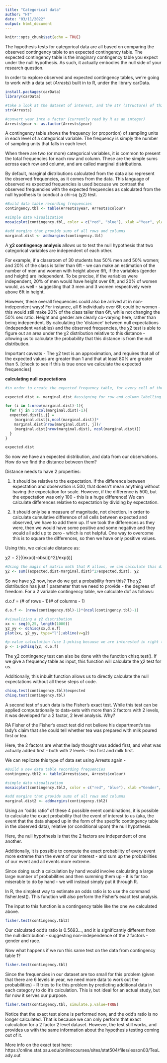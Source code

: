 ```yaml
---
title: "Categorical data"
author: "HT"
date: "03/11/2022"
output: html_document
---
```

```r
knitr::opts_chunk$set(echo = TRUE)
```
The hypothesis tests for categorical data are all based on comparing the observed contingency table to an expected contingency table. The expected contingency table is the imaginary contingency table you expect under the null hypothesis. As such, it actually embodies the null side of your research question.

In order to explore observed and expected contingency tables, we're going to work with a data set (*Arrests*) built in to R, under the library carData.
```r
install.packages(carData)
library(carData)

#take a look at the dataset of interest, and the str (structure) of this dataset
str(Arrests)

#convert year into a factor (currently read by R as an integer) 
Arrests$year <- as.factor(Arrests$year)
```
A contingency table shows the frequency (or proportion) of sampling units in each level of a categorical variable. The frequency is simply the number of sampling units that falls in each level.

When there are two (or more) categorical variables, it is common to present the total frequencies for each row and column. These are the simple sums across each row and column, and are called marginal distributions. 

By default, marginal distributions calculated from the data also represent the observed frequencies, as it comes from the data. This language of observed vs expected frequencies is used because we contrast the observed frequencies with the expected frequencies as calculated from the null hypothesis to conduct a chi-sq (χ2) test.
```r
#Build data table recording frequencies
contingency.tbl <- table(Arrests$year, Arrests$colour)

#simple data visualization
mosaicplot(contingency.tbl, color = c("red", "blue"), xlab ="Year", ylab = "Race")

#add margins that provide sums of all rows and columns
marginal.dist <- addmargins(contingency.tbl)
```
A **χ2 contingency analysis** allows us to test the null hypothesis that two categorical variables are independent of each other. 

For example, if a classroom of 30 students has 50% men and 50% women; and 20% of the class is taller than 6ft - we can make an estimation of the number of men and women with height above 6ft, if the variables (gender and height) are independent. To be precise, if the variables were independent, 20% of men would have height over 6ft, and 20% of women would, as well - suggesting that 3 men and 3 women respectively were above 6ft in height. 

However, these overall frequencies could also be arrived at in non-independent ways! For instance, all 6 individuals over 6ft could be women - this would still make 20% of the class taller than 6ft, while not changing the 50% sex ratio. Height and gender are clearly co-varying here, rather than being independent. By calculating the 'distance' between null expectations (independent variables) and the observed frequencies, the χ2 test is able to figure out an area under the χ2 distribution relative to this distance - allowing us to calculate the probability that this distance is from the null distribution.

Important caveats - The χ2 test is an approximation, and requires that all of the expected values are greater than 1 and that at least 80% are greater than 5. [check to see if this is true once we calculate the expected frequencies]

**calculating null expectations**
```r
#in order to create the expected frequency table, for every cell of the marginal distribution we multiply row and column sums corresponding to that cell, and divide by table total.

expected.dist <- marginal.dist #assigning for row and column labelling convenience, calculation done in next step

for (i in 1:nrow(marginal.dist)-1){
  for (j in 1:ncol(marginal.dist)-1){
  expected.dist[i,j] = 
    (marginal.dist[i,ncol(marginal.dist)]*
    marginal.dist[nrow(marginal.dist), j])/
    (marginal.dist[nrow(marginal.dist), ncol(marginal.dist)])
  }
}

expected.dist
```

So now we have an expected distribution, and data from our observations. How do we find the distance between them? 

Distance needs to have 2 properties:

1. It should be relative to the expectation. If the difference between expectation and observation is 500, that doesn't mean anything without having the expectation for scale. However, if the difference is 500, but the expectation was only 100 - this is a huge difference! We can calculate differences relative to expectation by dividing by expectation.

2. It should only be a measure of magnitude, not direction. In order to calculate cumulative difference of all cells between expected and observed, we have to add them up. If we took the differences as they were, then we would have some positive and some negative and they would all add up to zero - which is not helpful. One way to overcome this is to square the differences, so then we have only positive values.

Using this, we calculate distance as:

χ2 = Σ[{(exp(i)-obs(i))^2}/exp(i)]

```r
#Using the magic of matrix math that R allows, we can calculate this directly as follows:
χ2 <- sum((expected.dist-marginal.dist)^2/expected.dist); χ2
```

So we have χ2 now, how do we get a probability from this? The χ2 distribution has just 1 parameter that we need to provide - the degrees of freedom. For a 2 variable contingency table, we calculate dof as follows:

d.o.f = (# of rows - 1)(# of columns - 1)
```r
d.o.f <- (nrow(contingency.tbl)-1)*(ncol(contingency.tbl)-1)

#visualizing a χ2 distribution
xx <- seq(0,25, length(1000))
χ2_yy <- dchisq(xx,d.o.f)
plot(xx, χ2_yy, type="l");abline(v=χ2)

#p-value calculation (use 1-pchisq because we are interested in right tail, but pchisq scans from left.)
p <- 1-pchisq(χ2, d.o.f)
```
The χ2 contingency test can also be done with the function chisq.test(). If we give a frequency table as input, this function will calculate the χ2 test for us.

Additionally, this inbuilt function allows us to directly calculate the null expectations without all these steps of code. 

```r
chisq.test(contingency.tbl)$expected
chisq.test(contingency.tbl)
```

A second test of such data is the Fisher's exact test. While this test can be applied computationally to data-sets with more than 2 factors with 2 levels, it was developed for a 2 factor, 2 level analysis. Why?

RA Fisher of the Fisher's exact test did not believe his department's tea lady's claim that she could tell whether tea was prepared with milk poured first or tea.

Here, the 2 factors are what the lady thought was added first, and what was actually added first - both with 2 levels - tea first and milk first.

We can replicate this type of data set using Arrests again -
```r
#Build a new data table recording frequencies
contingency.tbl2 <- table(Arrests$sex, Arrests$colour)

#simple data visualization
mosaicplot(contingency.tbl2, color = c("red", "blue"), xlab ="Gender", ylab = "Race")

#add margins that provide sums of all rows and columns
marginal.dist2 <- addmargins(contingency.tbl2)
```
Using an "odds ratio" of these 4 possible event combinations, it is possible to calculate the exact probability that the event of interest to us (aka, the event that the data shaped up in the form of the specific contingency table in the observed data), relative (or conditional upon) the null hypothesis.

Here, the null hypothesis is that the 2 factors are independent of one another.

Additionally, it is possible to compute the exact probability of every event more extreme than the event of our interest - and sum up the probabilities of our event and all events more extreme. 

Since doing such a calculation by hand would involve calculating a large large number of probabilities and then summing them up - it is far too miserable to do by hand - we will instead simply put it through R.

In R, the simplest way to estimate an odds ratio is to use the command fisher.test(). This function will also perform the Fisher’s exact test analysis. 

The input to this function is a contingency table like the one we calculated above. 

```r
fisher.test(contingency.tbl2)
```
Our calculated odd's ratio is 0.5693..., and it is significantly different from the null distribution - suggesting non-independence of the 2 factors - gender and race.

Now what happens if we run this same test on the data from contingency table 1?
```r
fisher.test(contingency.tbl)
```

Since the frequencies in our dataset are too small for this problem (given that there are 6 levels in year, we need more data to work out the probabilities) - R tries to fix this problem by predicting additional data in each category to do it's calculation. This is not ideal for an actual study, but for now it serves our purpose.

```r
fisher.test(contingency.tbl, simulate.p.value=TRUE)
```
Notice that the exact test alone is performed now, and the odd's ratio is no longer calculated. That is because we can only perform that exact calculation for a 2 factor 2 level dataset. However, the test still works, and provides us with the same information about the hypothesis testing coming out of it.

More info on the exact test here: https://online.stat.psu.edu/onlinecourses/sites/stat504/files/lesson03/TeaLady.out